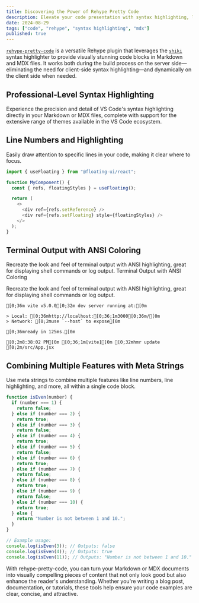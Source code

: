 ```yaml
---
title: Discovering the Power of Rehype Pretty Code
description: Elevate your code presentation with syntax highlighting, line numbers, and more.
date: 2024-08-29
tags: ["code", "rehype", "syntax highlighting", "mdx"]
published: true
---
```


[`rehype-pretty-code`](https://github.com/atomiks/rehype-pretty-code) is a versatile Rehype plugin that leverages the [`shiki`](https://github.com/shikijs/shiki) syntax highlighter to provide visually stunning code blocks in Markdown and MDX files. It works both during the build process on the server side—eliminating the need for client-side syntax highlighting—and dynamically on the client side when needed.

## Professional-Level Syntax Highlighting

<span className="mix-blend-plus-lighter text-zinc-400/80">
  Experience the precision and detail of VS Code's syntax highlighting directly
  in your Markdown or MDX files, complete with support for the extensive range
  of themes available in the VS Code ecosystem.
</span>

## Line Numbers and Highlighting

Easily draw attention to specific lines in your code, making it clear where to focus.

```js {4} showLineNumbers
import { useFloating } from "@floating-ui/react";

function MyComponent() {
  const { refs, floatingStyles } = useFloating();

  return (
    <>
      <div ref={refs.setReference} />
      <div ref={refs.setFloating} style={floatingStyles} />
    </>
  );
}
```

## Terminal Output with ANSI Coloring

Recreate the look and feel of terminal output with ANSI highlighting, great for displaying shell commands or log output.
Terminal Output with ANSI Coloring

Recreate the look and feel of terminal output with ANSI highlighting, great for displaying shell commands or log output.

```ansi
[0;36m vite v5.0.0[0;32m dev server running at:[0m

> Local: [0;36mhttp://localhost:[0;36;1m3000[0;36m/[0m
> Network: [0;2muse `--host` to expose[0m

[0;36mready in 125ms.[0m

[0;2m8:38:02 PM[0m [0;36;1m[vite][0m [0;32mhmr update [0;2m/src/App.jsx
```

## Combining Multiple Features with Meta Strings

Use meta strings to combine multiple features like line numbers, line highlighting, and more, all within a single code block.

```js
function isEven(number) {
  if (number === 1) {
    return false;
  } else if (number === 2) {
    return true;
  } else if (number === 3) {
    return false;
  } else if (number === 4) {
    return true;
  } else if (number === 5) {
    return false;
  } else if (number === 6) {
    return true;
  } else if (number === 7) {
    return false;
  } else if (number === 8) {
    return true;
  } else if (number === 9) {
    return false;
  } else if (number === 10) {
    return true;
  } else {
    return "Number is not between 1 and 10.";
  }
}

// Example usage:
console.log(isEven(3)); // Outputs: false
console.log(isEven(4)); // Outputs: true
console.log(isEven(11)); // Outputs: "Number is not between 1 and 10."
```

With rehype-pretty-code, you can turn your Markdown or MDX documents into visually compelling pieces of content that not only look good but also enhance the reader's understanding. Whether you're writing a blog post, documentation, or tutorials, these tools help ensure your code examples are clear, concise, and attractive.
